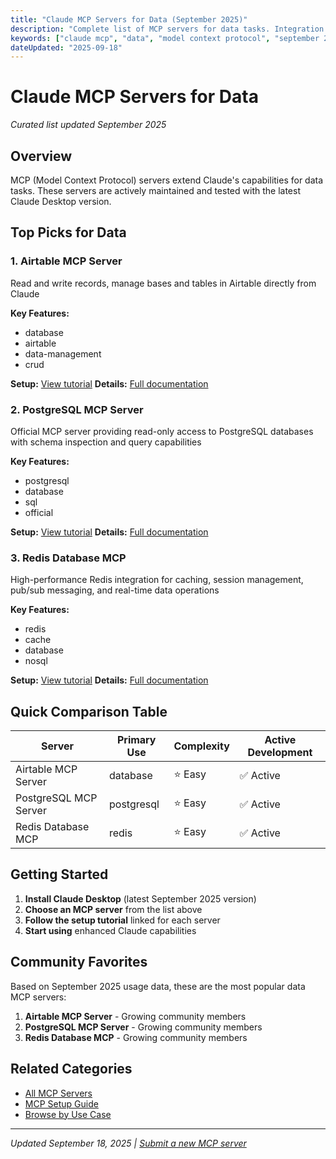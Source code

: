 ```yaml
---
title: "Claude MCP Servers for Data (September 2025)"
description: "Complete list of MCP servers for data tasks. Integration guides and setup instructions included."
keywords: ["claude mcp", "data", "model context protocol", "september 2025"]
dateUpdated: "2025-09-18"
---
```


# Claude MCP Servers for Data

*Curated list updated September 2025*

## Overview

MCP (Model Context Protocol) servers extend Claude's capabilities for data tasks. These servers are actively maintained and tested with the latest Claude Desktop version.

## Top Picks for Data


### 1. Airtable MCP Server

Read and write records, manage bases and tables in Airtable directly from Claude

**Key Features:**
- database
- airtable
- data-management
- crud

**Setup:** [View tutorial](/tutorials/setup-airtable-mcp-server)
**Details:** [Full documentation](/mcp/airtable-mcp-server)


### 2. PostgreSQL MCP Server

Official MCP server providing read-only access to PostgreSQL databases with schema inspection and query capabilities

**Key Features:**
- postgresql
- database
- sql
- official

**Setup:** [View tutorial](/tutorials/setup-postgresql-mcp)
**Details:** [Full documentation](/mcp/postgresql-mcp)


### 3. Redis Database MCP

High-performance Redis integration for caching, session management, pub/sub messaging, and real-time data operations

**Key Features:**
- redis
- cache
- database
- nosql

**Setup:** [View tutorial](/tutorials/setup-redis-database)
**Details:** [Full documentation](/mcp/redis-database)


## Quick Comparison Table

| Server | Primary Use | Complexity | Active Development |
|--------|-------------|------------|-------------------|
| Airtable MCP Server | database | ⭐ Easy | ✅ Active |
| PostgreSQL MCP Server | postgresql | ⭐ Easy | ✅ Active |
| Redis Database MCP | redis | ⭐ Easy | ✅ Active |

## Getting Started

1. **Install Claude Desktop** (latest September 2025 version)
2. **Choose an MCP server** from the list above
3. **Follow the setup tutorial** linked for each server
4. **Start using** enhanced Claude capabilities

## Community Favorites

Based on September 2025 usage data, these are the most popular data MCP servers:

1. **Airtable MCP Server** - Growing community members
2. **PostgreSQL MCP Server** - Growing community members
3. **Redis Database MCP** - Growing community members

## Related Categories

- [All MCP Servers](/mcp)
- [MCP Setup Guide](/tutorials/mcp-setup-september-2025)
- [Browse by Use Case](/use-cases)

---

*Updated September 18, 2025 | [Submit a new MCP server](/submit)*
